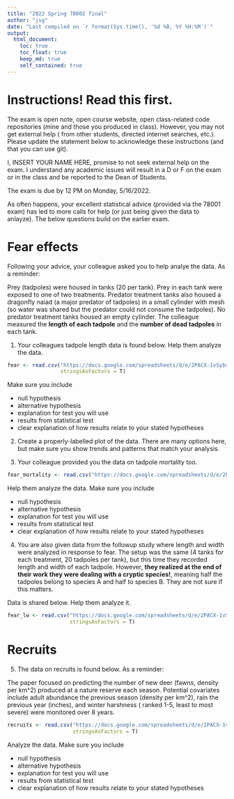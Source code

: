 ```yaml
---
title: "2022 Spring 78002 final"
author: "jsg"
date: "Last compiled on `r format(Sys.time(), '%d %B, %Y %H:%M')`"
output:
  html_document:
    toc: true
    toc_float: true
    keep_md: true
    self_contained: true
---
```


# Instructions! Read this first.

The exam is open note, open course website, open class-related code repositories 
(mine and those you produced in class). However, you may not get external help (
from other students, directed internet searches, etc.).  Please update the statement
below to acknowledge these instructions (and that you can use git).

I, INSERT YOUR NAME HERE, promise to not seek external help on the exam. I 
understand any academic issues will result in a D or F on the exam or in the class
and be reported to the Dean of Students.

The exam is due by 12 PM on Monday, 5/16/2022.

As often happens, your excellent statistical advice (provided via the 78001 exam) 
has led to more calls for help (or just being given the data to anlayze). 
The below questions build on the earlier exam.

# Fear effects

Following your advice, your colleague asked you to help analye the data. 
As a reminder:

Prey (tadpoles) were housed in tanks (20 per tank).  Prey in each tank were 
exposed to one of two treatments. Predator treatment tanks also housed a 
dragonfly naiad (a major predator of tadpoles)  in a small cylinder with mesh 
(so water was shared but the predator could not consume the tadpoles).  No 
predator treatment tanks housed an empty cylinder. The colleague measured the 
**length of each tadpole** and the **number of dead tadpoles** in each tank.   

1.  Your colleagues tadpole length data is found below.  Help them analyze the data.

```r
fear <- read.csv("https://docs.google.com/spreadsheets/d/e/2PACX-1vSybsT7VO2rv24Rhi_WD5MBB3ww5RKXnqM2BveSP848vnldhPeFigBWPjxcY_WpvB1f1cd1PKQe1v3v/pub?gid=1960907558&single=true&output=csv",
                 stringsAsFactors = T)
```

Make sure you include

* null hypothesis
* alternative hypothesis
* explanation for test you will use 
* results from statistical test
* clear explanation of how results relate to your stated hypotheses

2. Create a properly-labelled plot of the data. There are many options here, but
make sure you show trends and patterns that match your analysis.

3. Your colleague provided you the data on tadpole mortality too.  

```r
fear_mortality <- read.csv("https://docs.google.com/spreadsheets/d/e/2PACX-1vQHLgiC6o2ezJPbEEcaU4Cb7Mz7F1-NMc8t5gMyEIMbLiPSDzslclIgRD51GefIBEl9gH7Fpylfbws5/pub?gid=2111555168&single=true&output=csv", stringsAsFactors = T)
```
Help them analyze the data. Make sure you include

* null hypothesis
* alternative hypothesis
* explanation for test you will use 
* results from statistical test
* clear explanation of how results relate to your stated hypotheses

4. You are also given data from the followup study where length and width were 
analyzed in response to fear. The setup was the same (4 tanks for each treatment,
20 tadpoles per tank), but this time they recorded length and width of each 
tadpole. However, **they realized at the end of their work they were dealing with
a cryptic species!**, meaning half the tadpoles belong to species A and half to 
species B. They are not sure if this matters.

Data is shared below.  Help them analyze it.

```r
fear_lw <- read.csv("https://docs.google.com/spreadsheets/d/e/2PACX-1vSataGluosvnurZ4qOn_UTyHod85nbPTC-V9g5FkMZjKO6CEeRCn6CTAClrMf3Suxo_3kM8k-N2AQVD/pub?gid=1237391888&single=true&output=csv",
                    stringsAsFactors = T)
```

# Recruits

5. The data on recruits is found below. As a reminder: 

The paper focused on predicting the number of new deer (fawns, density per km^2) produced at a 
nature reserve each season.  Potential covariates include adult abundance the 
previous season (density per km^2), rain the previous year (inches), and 
winter harshness (
ranked 1-5, least to most severe) were monitored over 8 years. 


```r
recruits <- read.csv("https://docs.google.com/spreadsheets/d/e/2PACX-1vT4tICnyqUNSfWo4P3cMQ2DWxqe602IzdodBu5xoPKq43x5-u6vGpSDB_eXTvjFbHKQWwHHK9tkiJdL/pub?gid=1345393421&single=true&output=csv",
                     stringsAsFactors = T)
```

Analyze the data. Make sure you include

* null hypothesis
* alternative hypothesis
* explanation for test you will use 
* results from statistical test
* clear explanation of how results relate to your stated hypotheses


